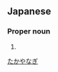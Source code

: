 ==Japanese==
{{ja-kanjitab|高|柳}}

===Proper noun===
{{ja-pos|proper|たかやなぎ}}

# {{surname|lang=ja}}

[[Category:Japanese surnames|たかやなぎ]]